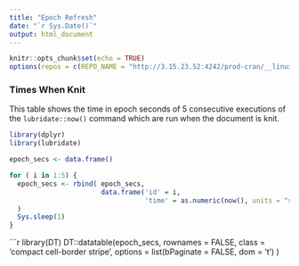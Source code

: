 ```yaml
---
title: "Epoch Refresh"
date: "`r Sys.Date()`"
output: html_document
---
```


```r
knitr::opts_chunk$set(echo = TRUE)
options(repos = c(REPO_NAME = "http://3.15.23.52:4242/prod-cran/__linux__/focal/latest"))
```

### Times When Knit

This table shows the time in epoch seconds of 5 consecutive executions of the `lubridate::now()` command which are run when the document is knit.

```r
library(dplyr)
library(lubridate)

epoch_secs <- data.frame()

for ( i in 1:5) {
  epoch_secs <- rbind( epoch_secs,
                       data.frame('id' = i,
                                  'time' = as.numeric(now(), units = "secs") %>% as.integer() )
  )
  Sys.sleep(1)
}
```

```r
library(DT)
DT::datatable(epoch_secs,
              rownames = FALSE,
              class = 'compact cell-border stripe',
              options = list(bPaginate = FALSE, dom = 't')
)


